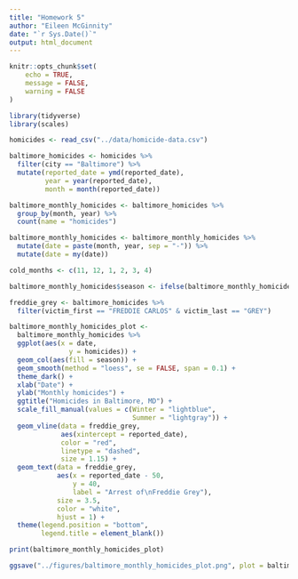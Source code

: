```yaml
---
title: "Homework 5"
author: "Eileen McGinnity"
date: "`r Sys.Date()`"
output: html_document
---
```


```r
knitr::opts_chunk$set(
	echo = TRUE,
	message = FALSE,
	warning = FALSE
)
```

```r
library(tidyverse)
library(scales)
```


```r
homicides <- read_csv("../data/homicide-data.csv")
```

```r
baltimore_homicides <- homicides %>% 
  filter(city == "Baltimore") %>% 
  mutate(reported_date = ymd(reported_date),
         year = year(reported_date),
         month = month(reported_date))

baltimore_monthly_homicides <- baltimore_homicides %>% 
  group_by(month, year) %>% 
  count(name = "homicides")

baltimore_monthly_homicides <- baltimore_monthly_homicides %>% 
  mutate(date = paste(month, year, sep = "-")) %>% 
  mutate(date = my(date))

cold_months <- c(11, 12, 1, 2, 3, 4)

baltimore_monthly_homicides$season <- ifelse(baltimore_monthly_homicides$month %in% cold_months, "Winter", "Summer")

freddie_grey <- baltimore_homicides %>% 
  filter(victim_first == "FREDDIE CARLOS" & victim_last == "GREY")
```

```r
baltimore_monthly_homicides_plot <- 
  baltimore_monthly_homicides %>%
  ggplot(aes(x = date,
               y = homicides)) + 
  geom_col(aes(fill = season)) +
  geom_smooth(method = "loess", se = FALSE, span = 0.1) +
  theme_dark() +
  xlab("Date") +
  ylab("Monthly homicides") +
  ggtitle("Homicides in Baltimore, MD") +
  scale_fill_manual(values = c(Winter = "lightblue",
                               Summer = "lightgray")) +
  geom_vline(data = freddie_grey,
             aes(xintercept = reported_date),
             color = "red",
             linetype = "dashed",
             size = 1.15) +
  geom_text(data = freddie_grey,
            aes(x = reported_date - 50,
                y = 40,
                label = "Arrest of\nFreddie Grey"),
            size = 3.5,
            color = "white",
            hjust = 1) +
  theme(legend.position = "bottom",
        legend.title = element_blank())

print(baltimore_monthly_homicides_plot)
```

```r
ggsave("../figures/baltimore_monthly_homicides_plot.png", plot = baltimore_monthly_homicides_plot, width = 9, height = 2.67, units = "in", dpi = 300)
```

